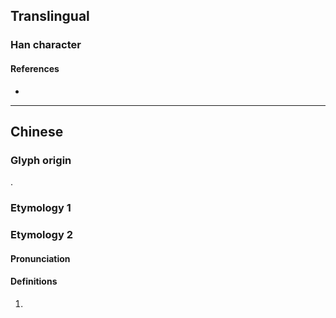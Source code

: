 {{character info/new}}
==Translingual==

===Han character===

{{Han char|rn=85|rad=水|as=12|sn=15|four=|canj=ENLM|ids=⿰氵隆}}

====References====
* {{Han ref|kx=0645.070|dkj=18217|hdz=31733.050|uh=6F0B|ud=28427}}

----

==Chinese==

===Glyph origin===
{{Han compound|水|alt1=氵|隆|c1=s|c2=p|t1=water|ls=psc}}.

===Etymology 1===
{{zh-see|湰|v}}

===Etymology 2===
{{zh-forms}}

====Pronunciation====
{{zh-pron
|m=lóng
|cat=
}}

====Definitions====
{{zh-hanzi}}

# {{zh-only|永漋}}